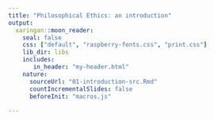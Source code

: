 ```yaml
---
title: "Philosophical Ethics: an introduction"
output:
  xaringan::moon_reader:
    seal: false
    css: ["default", "raspberry-fonts.css", "print.css"]
    lib_dir: libs
    includes:
       in_header: "my-header.html"
    nature:
      sourceUrl: "01-introduction-src.Rmd"
      countIncrementalSlides: false
      beforeInit: "macros.js"
      
---
```

